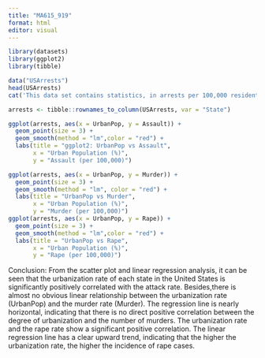 ```yaml
---
title: "MA615_919"
format: html
editor: visual
---
```


```r
library(datasets)
library(ggplot2)
library(tibble)
```

```r
data("USArrests")
head(USArrests)
cat('This data set contains statistics, in arrests per 100,000 residents for assault, murder, and rape in each of the 50 US states in 1973. Also given is the percent of the population living in urban areas.')
```

```r
arrests <- tibble::rownames_to_column(USArrests, var = "State")

ggplot(arrests, aes(x = UrbanPop, y = Assault)) +
  geom_point(size = 3) +
  geom_smooth(method = "lm",color = "red") +
  labs(title = "ggplot2: UrbanPop vs Assault",
       x = "Urban Population (%)", 
       y = "Assault (per 100,000)")

ggplot(arrests, aes(x = UrbanPop, y = Murder)) +
  geom_point(size = 3) +
  geom_smooth(method = "lm", color = "red") +
  labs(title = "UrbanPop vs Murder", 
       x = "Urban Population (%)",
       y = "Murder (per 100,000)")
ggplot(arrests, aes(x = UrbanPop, y = Rape)) +
  geom_point(size = 3) + 
  geom_smooth(method = "lm",color = "red") +
  labs(title = "UrbanPop vs Rape", 
       x = "Urban Population (%)",
       y = "Rape (per 100,000)")
```

Conclusion: From the scatter plot and linear regression analysis, it can be seen that the urbanization rate of each state in the United States is significantly positively correlated with the attack rate. Besides,there is almost no obvious linear relationship between the urbanization rate (UrbanPop) and the murder rate (Murder). The regression line is nearly horizontal, indicating that there is no direct positive correlation between the degree of urbanization and the number of murders. The urbanization rate and the rape rate show a significant positive correlation. The linear regression line has a clear upward trend, indicating that the higher the urbanization rate, the higher the incidence of rape cases.
